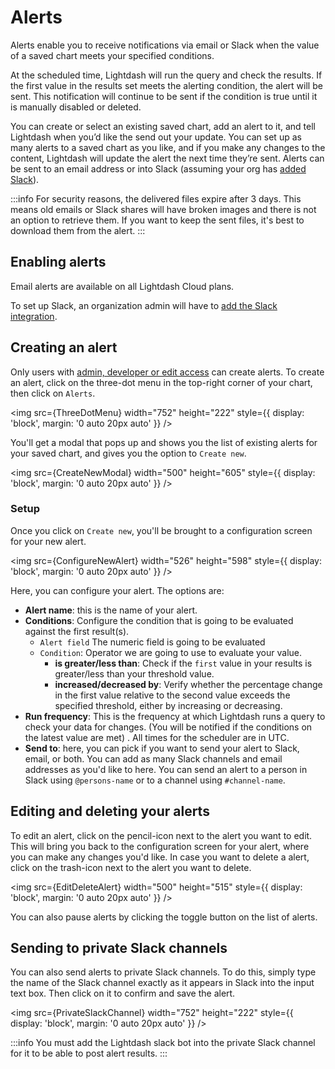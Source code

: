 
# Alerts

Alerts enable you to receive notifications via email or Slack when the value of a saved chart meets your specified conditions.

At the scheduled time, Lightdash will run the query and check the results. If the first value in the results set meets the alerting condition, the alert will be sent.
This notification will continue to be sent if the condition is true until it is manually disabled or deleted.

You can create or select an existing saved chart, add an alert to it, and tell Lightdash when you’d like the send out your update. You can set up as many alerts to a saved chart as you like, and if you make any changes to the content, Lightdash will update the alert the next time they’re sent. Alerts can be sent to an email address or into Slack (assuming your org has [added Slack](/guides/adding-slack-integration.mdx)).

:::info
For security reasons, the delivered files expire after 3 days. This means old emails or Slack shares will have broken images and there is not an option to retrieve them. If you want to keep the sent files, it's best to download them from the alert.
:::

## Enabling alerts

Email alerts are available on all Lightdash Cloud plans.

To set up Slack, an organization admin will have to [add the Slack integration](/guides/adding-slack-integration.mdx).

## Creating an alert

Only users with [admin, developer or edit access](/references/roles.mdx) can create alerts. To create an alert, click on the three-dot menu in the top-right corner of your chart, then click on `Alerts`.

<img
  src={ThreeDotMenu}
  width="752"
  height="222"
  style={{ display: 'block', margin: '0 auto 20px auto' }}
/>

You'll get a modal that pops up and shows you the list of existing alerts for your saved chart, and gives you the option to `Create new`.

<img
  src={CreateNewModal}
  width="500"
  height="605"
  style={{ display: 'block', margin: '0 auto 20px auto' }}
/>

### Setup

Once you click on `Create new`, you'll be brought to a configuration screen for your new alert.

<img
  src={ConfigureNewAlert}
  width="526"
  height="598"
  style={{ display: 'block', margin: '0 auto 20px auto' }}
/>

Here, you can configure your alert.
The options are:

- **Alert name**: this is the name of your alert.
- **Conditions**: Configure the condition that is going to be evaluated against the first result(s).
  - `Alert field` The numeric field is going to be evaluated
  - `Condition`: Operator we are going to use to evaluate your value.
    - **is greater/less than**: Check if the `first` value in your results is greater/less than your threshold value.
    - **increased/decreased by**: Verify whether the percentage change in the first value relative to the second value exceeds the specified threshold, either by increasing or decreasing.
- **Run frequency**: This is the frequency at which Lightdash runs a query to check your data for changes. (You will be notified if the conditions on the latest value are met) . All times for the scheduler are in UTC.
- **Send to**: here, you can pick if you want to send your alert to Slack, email, or both. You can add as many Slack channels and email addresses as you'd like to here. You can send an alert to a person in Slack using `@persons-name` or to a channel using `#channel-name`.

## Editing and deleting your alerts

To edit an alert, click on the pencil-icon next to the alert you want to edit. This will bring you back to the configuration screen for your alert, where you can make any changes you'd like.
In case you want to delete a alert, click on the trash-icon next to the alert you want to delete.

<img
  src={EditDeleteAlert}
  width="500"
  height="515"
  style={{ display: 'block', margin: '0 auto 20px auto' }}
/>

You can also pause alerts by clicking the toggle button on the list of alerts.

## Sending to private Slack channels

You can also send alerts to private Slack channels. To do this, simply type the name of the Slack channel exactly as it appears in Slack into the input text box. Then click on it to confirm and save the alert.

<img
  src={PrivateSlackChannel}
  width="752"
  height="222"
  style={{ display: 'block', margin: '0 auto 20px auto' }}
/>

:::info
You must add the Lightdash slack bot into the private Slack channel for it to be able to post alert results.
:::
